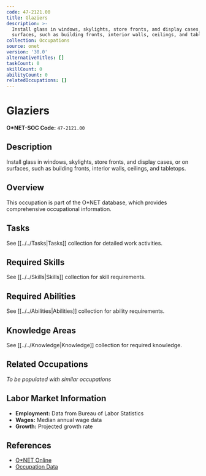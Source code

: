 ```yaml
---
code: 47-2121.00
title: Glaziers
description: >-
  Install glass in windows, skylights, store fronts, and display cases, or on
  surfaces, such as building fronts, interior walls, ceilings, and tabletops.
collection: Occupations
source: onet
version: '30.0'
alternativeTitles: []
taskCount: 0
skillCount: 0
abilityCount: 0
relatedOccupations: []
---
```

# Glaziers

**O*NET-SOC Code:** `47-2121.00`

## Description

Install glass in windows, skylights, store fronts, and display cases, or on surfaces, such as building fronts, interior walls, ceilings, and tabletops.

## Overview

This occupation is part of the O*NET database, which provides comprehensive occupational information.

## Tasks

See [[../../Tasks|Tasks]] collection for detailed work activities.

## Required Skills

See [[../../Skills|Skills]] collection for skill requirements.

## Required Abilities

See [[../../Abilities|Abilities]] collection for ability requirements.

## Knowledge Areas

See [[../../Knowledge|Knowledge]] collection for required knowledge.

## Related Occupations

*To be populated with similar occupations*

## Labor Market Information

- **Employment:** Data from Bureau of Labor Statistics
- **Wages:** Median annual wage data
- **Growth:** Projected growth rate

## References

- [O*NET Online](https://www.onetonline.org/link/summary/47-2121.00)
- [Occupation Data](https://www.onetcenter.org/)
